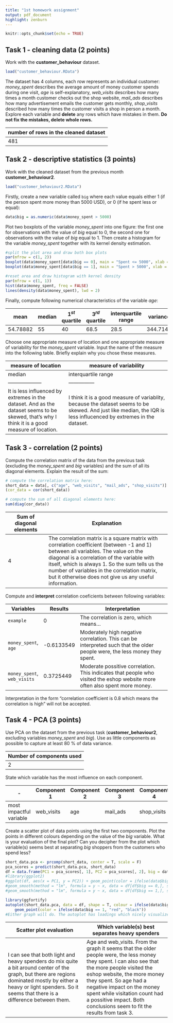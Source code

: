 ```yaml
---
title: "1st homework assignment"
output: pdf_document
highlight: zenburn
---
```


```r
knitr::opts_chunk$set(echo = TRUE)
```

## Task 1 - cleaning data (2 points)

Work with the **customer_behaviour** dataset.

```r
load("customer_behaviour.RData")
```

The dataset has 4 columns, each row represents an individual customer: *money_spent* describes the average amount of money customer spends during one visit, *age* is self-explanatory, *web_visits* describes how many times a month customer checks out the shop website, *mail_ads* describes how many advertisement emails the customer gets monthly, *shop_visits* described how many times the customer visits a shop in person a month. Explore each variable and **delete** any rows which have mistakes in them. **Do not fix the mistakes, delete whole rows.**

| number of rows in the cleaned dataset |
|---------------------------------------|
| 481                                   |

## Task 2 - descriptive statistics (3 points)

Work with the cleaned dataset from the previous month **customer_behaviour2**.

```r
load("customer_behaviour2.RData")
```

Firstly, create a new variable called `big` where each value equals either 1 (if the person spent more money than 5000 USD), or 0 (if he spent less or equal):

```r
data$big = as.numeric(data$money_spent > 5000)
```

Plot two boxplots of the variable *money_spent* into one figure: the first one for observations with the value of *big* equal to 0, the second one for observations with the value of *big* equal to 1. Then create a histogram for the variable *money_spent* together with its kernel density estimation.

```r
#split the plot area and draw both box plots
par(mfrow = c(1, 2))
boxplot(data$money_spent[data$big == 0], main = "Spent <= 5000", xlab = "big = 0", ylab = "money_spent")
boxplot(data$money_spent[data$big == 1], main = "Spent > 5000", xlab = "big = 1", ylab = "money_spent")

#reset area and draw histogram with kernel density
par(mfrow = c(1, 1))
hist(data$money_spent, freq = FALSE)
lines(density(data$money_spent), lwd = 2)
```

Finally, compute following numerical characteristics of the variable *age*:

| mean     | median | $1^{st}$ quartile | $3^{rd}$ quartile | interquartile range | variance |
|------------|------------|------------|------------|------------|------------|
| 54.78882 | 55     | 40                | 68.5              | 28.5                | 344.7146 |

Choose one appropriate measure of location and one appropriate measure of variability for the *money_spent* variable. Input the name of the measure into the following table. Briefly explain why you chose these measures.

| measure of location                                                                                                                           | measure of variability                                                                                                                                            |
|---------------------------|---------------------------------------------|
| median                                                                                                                                        | interquartile range                                                                                                                                               |
| --------------------                                                                                                                          | ---------------                                                                                                                                                   |
| It is less influenced by extremes in the dataset. And as the dataset seems to be skewed, that's why I think it is a good measure of location. | I think it is a good measure of variablity, because the dataset seems to be skewed. And just like median, the IQR is less influcenced by extremes in the dataset. |

## Task 3 - correlation (2 points)

Compute the correlation matrix of the data from the previous task (excluding the *money_spent* and *big* variables) and the sum of all its diagonal elements. Explain the result of the sum:

```r
# compute the correlation matrix here:
short_data = data[, c("age", "web_visits", "mail_ads", "shop_visits")]
(cor_data = cor(short_data))

# compute the sum of all diagonal elements here:
sum(diag(cor_data))
```

| Sum of diagonal elements | Explanation                                                                                                                                                                                                                                                                                                                                  |
|------------------|------------------------------------------------------|
| 4                        | The correlation matrix is a square matrix with correlation coefficient (between -1 and 1) between all variables. The value on the diagonal is a correlation of the variable with itself, which is always 1. So the sum tells us the number of variables in the correlation matrix, but it otherwise does not give us any useful information. |

Compute and **interpret** correlation coeficients between following variables:

| Variables                   | Results    | Interpretation                                                                                                             |
|---------------|---------------|------------------------------------------|
| `example`                   | 0          | The correlation is zero, which means...                                                                                    |
| `money_spent`, `age`        | -0.6133549 | Moderately high negative correlation. This can be interpreted such that the older people were, the less money they spent.  |
| `money_spent`, `web_visits` | 0.3725449  | Moderate possitive correlation. This indicates that people who visited the eshop website more often also spent more money. |

Interpretation in the form "correlation coefficient is 0.8 which means the correlation is high" will not be accepted.

## Task 4 - PCA (3 points)

Use PCA on the dataset from the previous task (**customer_behaviour2**, excluding variables *money_spent* and *big*). Use as little components as possible to capture at least 80 % of data variance.

| Number of components used |
|---------------------------|
| 2                         |

State which variable has the most influence on each component.

| \-                      | Component 1 | Component 2 | Component 3 | Component 4 |
|---------------|---------------|---------------|---------------|---------------|
| most impactful variable | web_visits  | age         | mail_ads    | shop_visits |

Create a scatter plot of data points using the first two components. Plot the points in different colours depending on the value of the *big* variable. What is your evaluation of the final plot? Can you decipher from the plot which variable(s) seems best at separating *big* shoppers from the customers who spend less?

```r

short_data.pca <- prcomp(short_data, center = T, scale = F)
pca_scores = predict(short_data.pca, short_data)
df = data.frame(PC1 = pca_scores[, 1], PC2 = pca_scores[, 2], big = data$big)
#library(ggplot2)
#ggplot(df, aes(x = PC1, y = PC2)) + geom_point(color = ifelse(data$big == 1, "red", "black")) +
#geom_smooth(method = "lm", formula = y ~ x, data = df[df$big == 0,], se = F, color = "black") +
#geom_smooth(method = "lm", formula = y ~ x, data = df[df$big == 1,], se = F, color = "red")

library(ggfortify)
autoplot(short_data.pca, data = df, shape = T, colour = ifelse(data$big == 1, 'red', 'black'), loadings = TRUE, loadings.label = TRUE, loadings.color = "blue", loadings.label.color = "blue") + 
    geom_point(color = ifelse(data$big == 1, "red", "black"))
#Either graph will do. The autoplot has loadings which nicely visualize the main variables that seperate the spenders (age and web_visits)
```

| Scatter plot evaluation                                                                                                                                                                                                      | Which variable(s) best separates heavy spenders                                                                                                                                                                                                                                                                                                   |
|-----------------------------------|-------------------------------------|
| I can see that both light and heavy spenders do mix quite a bit around center of the graph, but there are regions dominated mostly by either a heavy or light spenders. So it seems that there is a difference between them. | Age and web_visits. From the graph it seems that the older people were, the less money they spent. I can also see that the more people visited the eshop website, the more money they spent. So age had a negative impact on the money spent while visitation count had a possitive impact. Both conclusions seem to fit the results from task 3. |
